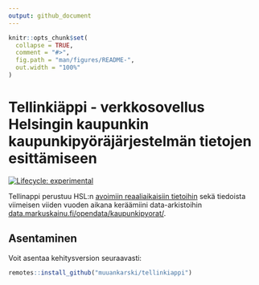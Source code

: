 ```yaml
---
output: github_document
---
```


<!-- README.md is generated from README.Rmd. Please edit that file -->

```r
knitr::opts_chunk$set(
  collapse = TRUE,
  comment = "#>",
  fig.path = "man/figures/README-",
  out.width = "100%"
)
```

# Tellinkiäppi - verkkosovellus Helsingin kaupunkin kaupunkipyöräjärjestelmän tietojen esittämiseen

<!-- badges: start -->
[![Lifecycle: experimental](https://img.shields.io/badge/lifecycle-experimental-orange.svg)](https://lifecycle.r-lib.org/articles/stages.html#experimental)
<!-- badges: end -->


Tellinappi perustuu HSL:n [avoimiin reaaliaikaisiin tietoihin](https://www.hsl.fi/en/hsl/open-data) sekä tiedoista viimeisen viiden vuoden aikana keräämiini data-arkistoihin  [data.markuskainu.fi/opendata/kaupunkipyorat/](https://data.markuskainu.fi/opendata/kaupunkipyorat/).


## Asentaminen

Voit asentaa kehitysversion seuraavasti:

``` r
remotes::install_github("muuankarski/tellinkiappi")
```

